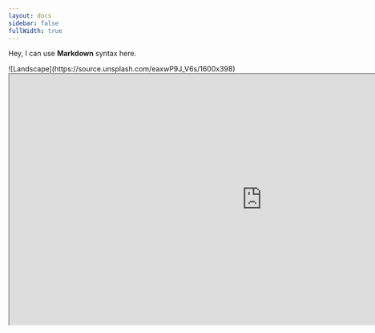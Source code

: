 ```yaml
---
layout: docs
sidebar: false
fullWidth: true
---
```


 
<Bleed>Hey, I can use **Markdown** syntax here.</Bleed>
 
<Bleed full>
  ![Landscape](https://source.unsplash.com/eaxwP9J_V6s/1600x398)
</Bleed>
 
<Bleed full>
  <iframe
    src="https://www.naugahyde.com/catalog/"
    width="200%"
    height="500px"
    title="SWR-States"
  />
</Bleed>

